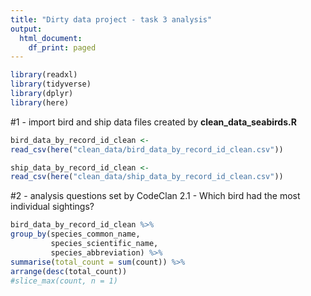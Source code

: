 ```yaml
---
title: "Dirty data project - task 3 analysis"
output:
  html_document:
    df_print: paged
---
```



```r
library(readxl)
library(tidyverse)
library(dplyr)
library(here)
```

#1 -  import bird and ship data files created by **clean_data_seabirds.R**
```r

bird_data_by_record_id_clean <-
read_csv(here("clean_data/bird_data_by_record_id_clean.csv"))

ship_data_by_record_id_clean <-
read_csv(here("clean_data/ship_data_by_record_id_clean.csv"))
```


#2 - analysis questions set by CodeClan
2.1 - Which bird had the most individual sightings?
```r
bird_data_by_record_id_clean %>% 
group_by(species_common_name,
         species_scientific_name,
         species_abbreviation) %>%  
summarise(total_count = sum(count)) %>% 
arrange(desc(total_count)) 
#slice_max(count, n = 1)
```

